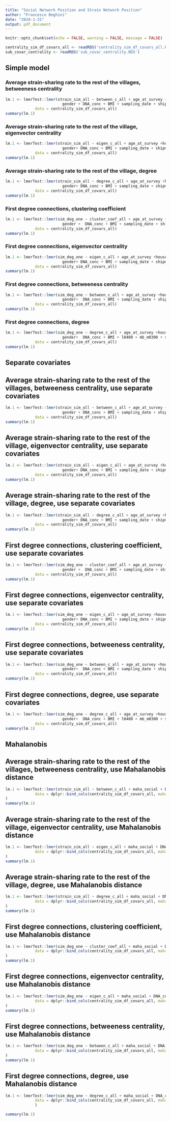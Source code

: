 ```yaml
---
title: "Social Network Position and Strain Network Position"
author: "Francesco Beghini"
date: "2024-1-31"
output: pdf_document
---
```


```r
knitr::opts_chunk$set(echo = FALSE, warning = FALSE, message = FALSE)
```


```r
centrality_sim_df_covars_all <- readRDS('centrality_sim_df_covars_all.RDS')
sub_covar_centrality <- readRDS('sub_covar_centrality.RDS')
```

## Simple model
### Average strain-sharing rate to the rest of the villages, betweeness centrality
```r
lm.1 <- lmerTest::lmer(strain_sim_all ~ between_c_all + age_at_survey + household_wealth_index_w3 +
                         gender + DNA_conc + BMI + sampling_date + shipment_batch + Plate + WIKI + Reads + (1 | village) + (1|building_id),
             data = centrality_sim_df_covars_all)
summary(lm.1)
```

\newpage

### Average strain-sharing rate to the rest of the village, eigenvector centrality
```r
lm.1 <- lmerTest::lmer(strain_sim_all ~ eigen_c_all + age_at_survey +household_wealth_index_w3 +
                         gender+ DNA_conc + BMI + sampling_date + shipment_batch + Plate + WIKI + Reads +(1|village) + (1|building_id),
             data = centrality_sim_df_covars_all)
summary(lm.1)
```
\newpage
### Average strain-sharing rate to the rest of the village, degree
```r
lm.1 <- lmerTest::lmer(strain_sim_all ~ degree_c_all + age_at_survey +household_wealth_index_w3 +
                         gender+ DNA_conc + BMI + sampling_date + shipment_batch + Plate + WIKI + Reads + (1|village) + (1|building_id),
             data = centrality_sim_df_covars_all)
summary(lm.1)
```
\newpage

### First degree connections, clustering coefficient
```r
lm.1 <- lmerTest::lmer(sim_deg_one ~ cluster_coef_all + age_at_survey +household_wealth_index_w3 +
                         gender +  DNA_conc + BMI + sampling_date + shipment_batch + Plate + WIKI + Reads +(1|village_name) + (1|building_id),
             data = centrality_sim_df_covars_all)
summary(lm.1)
```
\newpage
### First degree connections, eigenvector centrality
```r
lm.1 <- lmerTest::lmer(sim_deg_one ~ eigen_c_all + age_at_survey +household_wealth_index_w3 +
                         gender+ DNA_conc + BMI + sampling_date + shipment_batch + Plate + WIKI + Reads +(1|village) + (1|building_id),
             data = centrality_sim_df_covars_all)
summary(lm.1)
```
\newpage
### First degree connections, betweeness centrality
```r
lm.1 <- lmerTest::lmer(sim_deg_one ~ between_c_all + age_at_survey +household_wealth_index_w3 +
                         gender+  DNA_conc + BMI + sampling_date + shipment_batch + Plate + WIKI + Reads +(1|village) + (1|building_id),
             data = centrality_sim_df_covars_all)
summary(lm.1)
```
\newpage
### First degree connections, degree
```r
lm.1 <- lmerTest::lmer(sim_deg_one ~ degree_c_all + age_at_survey +household_wealth_index_w3 +
                         gender+  DNA_conc + BMI + l0400 + mb_m0300 + sampling_date + shipment_batch + Plate + WIKI + Reads +(1|village) + (1|building_id),
             data = centrality_sim_df_covars_all)
summary(lm.1)
```
\newpage
## Separate covariates

## Average strain-sharing rate to the rest of the villages, betweeness centrality, use separate covariates
```r
lm.1 <- lmerTest::lmer(strain_sim_all ~ between_c_all + age_at_survey +household_wealth_index_w3 +DDS +med_painkillers +med_antibiotics+ med_antidiarrheal+ med_antiparasite+ med_vitamins+ med_zinc+ med_antifungal+ med_antihypertensives+ med_antidiabetics+ med_antiacids+ med_laxatives+ l0400+ mb_m0300 +
                         gender + DNA_conc + BMI + sampling_date + shipment_batch + Plate + WIKI + Reads +(1|village) + (1|building_id),
             data = centrality_sim_df_covars_all)
summary(lm.1)
```
\newpage
## Average strain-sharing rate to the rest of the village, eigenvector centrality, use separate covariates
```r
lm.1 <- lmerTest::lmer(strain_sim_all ~ eigen_c_all + age_at_survey +household_wealth_index_w3 +DDS +med_painkillers +med_antibiotics+ med_antidiarrheal+ med_antiparasite+ med_vitamins+ med_zinc+ med_antifungal+ med_antihypertensives+ med_antidiabetics+ med_antiacids+ med_laxatives+ l0400+ mb_m0300 +
                         gender+ DNA_conc + BMI + sampling_date + shipment_batch + Plate + WIKI + Reads +(1|village) + (1|building_id),
             data = centrality_sim_df_covars_all)
summary(lm.1)
```
\newpage
## Average strain-sharing rate to the rest of the village, degree, use separate covariates
```r
lm.1 <- lmerTest::lmer(strain_sim_all ~ degree_c_all + age_at_survey +household_wealth_index_w3 +DDS +med_painkillers +med_antibiotics+ med_antidiarrheal+ med_antiparasite+ med_vitamins+ med_zinc+ med_antifungal+ med_antihypertensives+ med_antidiabetics+ med_antiacids+ med_laxatives+ l0400+ mb_m0300 +
                         gender+ DNA_conc + BMI + sampling_date + shipment_batch + Plate + WIKI + Reads + (1|village) + (1|building_id),
             data = centrality_sim_df_covars_all)
summary(lm.1)
```
\newpage

## First degree connections, clustering coefficient, use separate covariates
```r
lm.1 <- lmerTest::lmer(sim_deg_one ~ cluster_coef_all + age_at_survey +household_wealth_index_w3 +DDS +med_painkillers +med_antibiotics+ med_antidiarrheal+ med_antiparasite+ med_vitamins+ med_zinc+ med_antifungal+ med_antihypertensives+ med_antidiabetics+ med_antiacids+ med_laxatives+ l0400+ mb_m0300 +
                         gender +  DNA_conc + BMI + sampling_date + shipment_batch + Plate + WIKI + Reads +(1|village_name) + (1|building_id),
             data = centrality_sim_df_covars_all)
summary(lm.1)
```
\newpage
## First degree connections, eigenvector centrality, use separate covariates
```r
lm.1 <- lmerTest::lmer(sim_deg_one ~ eigen_c_all + age_at_survey +household_wealth_index_w3 +DDS +med_painkillers +med_antibiotics+ med_antidiarrheal+ med_antiparasite+ med_vitamins+ med_zinc+ med_antifungal+ med_antihypertensives+ med_antidiabetics+ med_antiacids+ med_laxatives+ l0400+ mb_m0300 +
                         gender+ DNA_conc + BMI + sampling_date + shipment_batch + Plate + WIKI + Reads +(1|village) + (1|building_id),
             data = centrality_sim_df_covars_all)
summary(lm.1)
```
\newpage
## First degree connections, betweeness centrality, use separate covariates
```r
lm.1 <- lmerTest::lmer(sim_deg_one ~ between_c_all + age_at_survey +household_wealth_index_w3 +DDS +med_painkillers +med_antibiotics+ med_antidiarrheal+ med_antiparasite+ med_vitamins+ med_zinc+ med_antifungal+ med_antihypertensives+ med_antidiabetics+ med_antiacids+ med_laxatives+ l0400+ mb_m0300 +
                         gender+  DNA_conc + BMI + sampling_date + shipment_batch + Plate + WIKI + Reads +(1|village) + (1|building_id),
             data = centrality_sim_df_covars_all)
summary(lm.1)
```
\newpage
## First degree connections, degree, use separate covariates
```r
lm.1 <- lmerTest::lmer(sim_deg_one ~ degree_c_all + age_at_survey +household_wealth_index_w3 +DDS +med_painkillers +med_antibiotics+ med_antidiarrheal+ med_antiparasite+ med_vitamins+ med_zinc+ med_antifungal+ med_antihypertensives+ med_antidiabetics+ med_antiacids+ med_laxatives+ l0400+ mb_m0300 +
                         gender+  DNA_conc + BMI + l0400 + mb_m0300 + sampling_date + shipment_batch + Plate + WIKI + Reads +(1|village) + (1|building_id),
             data = centrality_sim_df_covars_all)
summary(lm.1)
```
\newpage

## Mahalanobis
## Average strain-sharing rate to the rest of the villages, betweeness centrality, use Mahalanobis distance
```r
lm.1 <- lmerTest::lmer(strain_sim_all ~ between_c_all + maha_social + DNA_conc + sampling_date + shipment_batch + Plate + WIKI + Reads +(1|village) + (1|building_id),
             data = dplyr::bind_cols(centrality_sim_df_covars_all, maha_social = mahalanobis(sub_covar_centrality, FALSE, var(sub_covar_centrality, na.rm=TRUE)))
)
summary(lm.1)
```
\newpage
## Average strain-sharing rate to the rest of the village, eigenvector centrality, use Mahalanobis distance
```r
lm.1 <- lmerTest::lmer(strain_sim_all ~ eigen_c_all + maha_social + DNA_conc + sampling_date + shipment_batch + Plate + WIKI + Reads +(1|village) + (1|building_id),
             data = dplyr::bind_cols(centrality_sim_df_covars_all, maha_social = mahalanobis(sub_covar_centrality, FALSE, var(sub_covar_centrality, na.rm=TRUE)))
)
summary(lm.1)
```
\newpage
## Average strain-sharing rate to the rest of the village, degree, use Mahalanobis distance
```r
lm.1 <- lmerTest::lmer(strain_sim_all ~ degree_c_all + maha_social + DNA_conc + sampling_date + shipment_batch + Plate + WIKI + Reads + (1|village) + (1|building_id),
             data = dplyr::bind_cols(centrality_sim_df_covars_all, maha_social = mahalanobis(sub_covar_centrality, FALSE, var(sub_covar_centrality, na.rm=TRUE)))
)
summary(lm.1)
```
\newpage

## First degree connections, clustering coefficient, use Mahalanobis distance
```r
lm.1 <- lmerTest::lmer(sim_deg_one ~ cluster_coef_all + maha_social + DNA_conc + sampling_date + shipment_batch + Plate + WIKI + Reads +(1|village_name) + (1|building_id),
             data = dplyr::bind_cols(centrality_sim_df_covars_all, maha_social = mahalanobis(sub_covar_centrality, FALSE, var(sub_covar_centrality, na.rm=TRUE)))
)
summary(lm.1)
```
\newpage
## First degree connections, eigenvector centrality, use Mahalanobis distance
```r
lm.1 <- lmerTest::lmer(sim_deg_one ~ eigen_c_all + maha_social + DNA_conc + sampling_date + shipment_batch + Plate + WIKI + Reads +(1|village) + (1|building_id),
             data = dplyr::bind_cols(centrality_sim_df_covars_all, maha_social = mahalanobis(sub_covar_centrality, FALSE, var(sub_covar_centrality, na.rm=TRUE)))
)
summary(lm.1)
```
\newpage
## First degree connections, betweeness centrality, use Mahalanobis distance
```r
lm.1 <- lmerTest::lmer(sim_deg_one ~ between_c_all + maha_social + DNA_conc  + sampling_date + shipment_batch + Plate + WIKI + Reads +(1|village) + (1|building_id),
             data = dplyr::bind_cols(centrality_sim_df_covars_all, maha_social = mahalanobis(sub_covar_centrality, FALSE, var(sub_covar_centrality, na.rm=TRUE)))
)
summary(lm.1)
```
\newpage
## First degree connections, degree, use Mahalanobis distance
```r
lm.1 <- lmerTest::lmer(sim_deg_one ~ degree_c_all + maha_social + DNA_conc + sampling_date + shipment_batch + Plate + WIKI + Reads +(1|village) + (1|building_id),
             data = dplyr::bind_cols(centrality_sim_df_covars_all, maha_social = mahalanobis(sub_covar_centrality, FALSE, var(sub_covar_centrality, na.rm=TRUE)))
             )

summary(lm.1)
```

